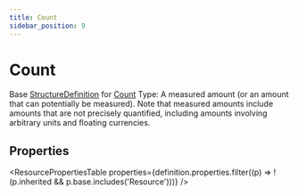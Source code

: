 ```yaml
---
title: Count
sidebar_position: 9
---
```


# Count

Base <a href="/docs/api/fhir/resources/structuredefinition">StructureDefinition</a> for <a href="/docs/api/fhir/datatypes/count">Count</a> Type: A measured amount (or an amount that can potentially be measured). Note that measured amounts include amounts that are not precisely quantified, including amounts involving arbitrary units and floating currencies.



## Properties

<ResourcePropertiesTable properties={definition.properties.filter((p) => !(p.inherited && p.base.includes('Resource')))} />



